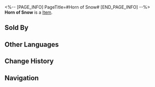 <%-- [PAGE_INFO]
PageTitle=#Horn of Snow#
[END_PAGE_INFO] --%>
{{Item Infobox
|title       = Horn of Snow
|id          = 110403
|image       = Item Horn of Snow.png
|type        = 
|invCategory = Upgrade Materials
|rarity      = 4
|effect      = Broken horn of a Frigid Prowler. Can be used for the Ascension of Ice characters.
|description = The Silvermane Guards would host contests where the winner must take a body part from a monster and bring it back within a set time limit. This cold broken horn must have been a trophy of one such contest.
|source1     = Stagnant Shadow: Corridor of Fading Echoes
|source2     = Stagnant Shadow (Corridor of Fading Echoes)
|source3     = [[Omni-Synthesizer]] &mdash; Material Exchange
}}
{{Description|1=''"Sir Bova, this is no moose horn and is certainly not fit for decoration above the Geomarrow furnace."''}}
'''Horn of Snow''' is a [[Item]].

==Sold By==
{{Shop Availability}}

==Other Languages==
{{Other Languages
|en   = Horn of Snow
|zhs  = 风雪之角
|zht  = 風雪之角
|ja   = 吹雪の角
|ko   = 눈보라의 뿔
|es   = Cuerno de nieve
|fr   = Corne des neiges
|ru   = Снежный рог
|th   = Horn of Snow
|vi   = Sừng Bão Tuyết
|de   = Horn aus Schnee
|id   = Horn of Snow
|pt   = Chifre de Neve
}}

==Change History==
{{Change History|2.0}}

==Navigation==
{{Upgrade Material Navbox}}
